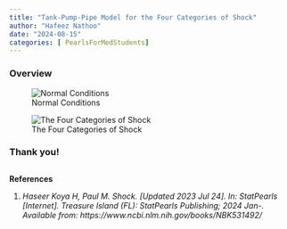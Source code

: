 ```yaml
---
title: "Tank-Pump-Pipe Model for the Four Categories of Shock"
author: "Hafeez Nathoo"
date: "2024-08-15"
categories: [ PearlsForMedStudents]
---
```


### Overview

![Normal Conditions](normal.png){fig-align="center"}

![The Four Categories of Shock](4types.png){fig-align="center"}

### Thank you!


##

**References**

1.  *Haseer Koya H, Paul M. Shock. [Updated 2023 Jul 24]. In: StatPearls [Internet]. Treasure Island (FL): StatPearls Publishing; 2024 Jan-. Available from: https://www.ncbi.nlm.nih.gov/books/NBK531492/*

